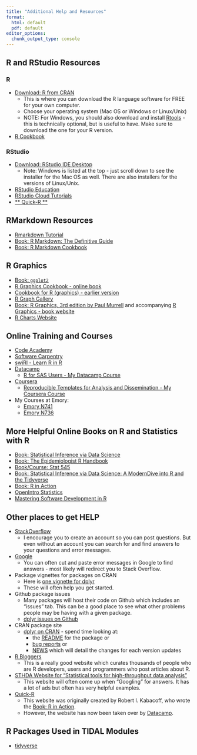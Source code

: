 ```yaml
---
title: "Additional Help and Resources"
format:
  html: default
  pdf: default
editor_options: 
  chunk_output_type: console
---
```


\thispagestyle{fancy}

## R and RStudio Resources

### R

* [Download: R from CRAN](https://cran.r-project.org/)
    - This is where you can download the R language software for FREE for your own computer.
    - Choose your operating system (Mac OS or Windows or Linux/Unix)
    - NOTE: For Windows, you should also download and install [Rtools](https://cran.r-project.org/bin/windows/) - this is technically optional, but is useful to have. Make sure to download the one for your R version.
* [R Cookbook](https://rc2e.com/)
    
### RStudio

* [Download: RStudio IDE Desktop](https://www.rstudio.com/products/rstudio/download/#download)
    - Note: Windows is listed at the top - just scroll down to see the installer for the Mac OS as well. There are also installers for the versions of Linux/Unix.
* [RStudio Education](https://education.rstudio.com/)
* [RStudio Cloud Tutorials](https://rstudio.cloud/learn/primers)
* [** Quick-R **](https://www.statmethods.net/)

## RMarkdown Resources

* [Rmarkdown Tutorial](https://rmarkdown.rstudio.com/lesson-1.html)
* [Book: R Markdown: The Definitive Guide](https://bookdown.org/yihui/rmarkdown/)
* [Book: R Markdown Cookbook](https://bookdown.org/yihui/rmarkdown-cookbook/)

## R Graphics

* [Book: `ggplot2`](https://ggplot2-book.org/)
* [R Graphics Cookbook - online book](https://r-graphics.org/)
* [Cookbook for R (graphics) - earlier version](http://www.cookbook-r.com/Graphs/)
* [R Graph Gallery](https://r-graph-gallery.com/)
* [Book: R Graphics, 3rd edition by Paul Murrell](https://www.routledge.com/R-Graphics-Third-Edition/Murrell/p/book/9780367780692) and accompanying [R Graphics - book website](https://www.stat.auckland.ac.nz/~paul/RG3e/)
* [R Charts Website](https://r-charts.com/)

## Online Training and Courses

* [Code Academy](https://www.codecademy.com/learn/learn-r)
* [Software Carpentry](https://swcarpentry.github.io/r-novice-inflammation/)
* [swiRl - Learn R in R](https://swirlstats.com/)
* [Datacamp](https://www.datacamp.com/)
    - [R for SAS Users - My Datacamp Course](https://www.datacamp.com/courses/r-for-sas-users)
* [Coursera](https://www.coursera.org/)
    - [Reproducible Templates for Analysis and Dissemination - My Coursera Course](https://www.coursera.org/learn/reproducible-templates-analysis)
* My Courses at Emory:
    - [Emory N741](https://melindahiggins2000.github.io/N741bigdata/)
    - [Emory N736](https://melindahiggins2000.github.io/N736/)

## More Helpful Online Books on R and Statistics with R

* [Book: Statistical Inference via Data Science](https://moderndive.com/)
* [Book: The Epidemiologist R Handbook](https://epirhandbook.com/en/index.html)
* [Book/Course: Stat 545](https://stat545.com/)
* [Book: Statistical Inference via Data Science: A ModernDive into R and the Tidyverse](https://moderndive.com/v2/)
* [Book: R in Action](https://www.manning.com/books/r-in-action-third-edition)
* [OpenIntro Statistics](https://www.openintro.org/)
* [Mastering Software Development in R](https://bookdown.org/rdpeng/RProgDA/)

## Other places to get HELP

* [StackOverflow](https://stackoverflow.com/)
    - I encourage you to create an account so you can post questions. But even without an account you can search for and find answers to your questions and error messages.
* [Google](https://www.google.com/)
    - You can often cut and paste error messages in Google to find answers - most likely will redirect you to Stack Overflow. 
* Package vignettes for packages on CRAN
    - Here is [one vignette for dplyr](https://cran.r-project.org/web/packages/dplyr/vignettes/dplyr.html)
    - These will often help you get started.
* Github package issues
    - Many packages will host their code on Github which includes an "issues" tab. This can be a good place to see what other problems people may be having with a given package.
    - [dplyr issues on Github](https://github.com/tidyverse/dplyr/issues)
* CRAN package site
    - [dplyr on CRAN](https://cran.r-project.org/web/packages/dplyr/index.html) - spend time looking at:
        - the [README](https://cran.r-project.org/web/packages/dplyr/readme/README.html) for the package or
        - [bug reports](https://github.com/tidyverse/dplyr/issues) or
        - [NEWS](https://cran.r-project.org/web/packages/dplyr/news/news.html) which will detail the changes for each version updates
* [R Bloggers](https://www.r-bloggers.com/)
    - This is a really good website which curates thousands of people who are R developers, users and programmers who post articles about R.
* [STHDA Website for "Statistical tools for high-throughput data analysis"](https://www.sthda.com/english/)
    - This website will often come up when "Googling" for answers. It has a lot of ads but often has very helpful examples.
* [Quick-R](https://www.statmethods.net/)
    - This website was originally created by Robert I. Kabacoff, who wrote the [Book: R in Action](https://www.manning.com/books/r-in-action-third-edition).
    - However, the website has now been taken over by [Datacamp](https://www.datacamp.com/).

## R Packages Used in TIDAL Modules

* [tidyverse](https://www.tidyverse.org/)
